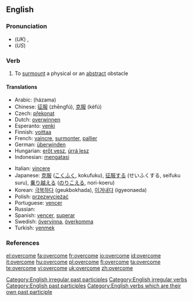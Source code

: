 ==English==

===Pronunciation===
* (''UK'') {{IPA|/ˌəʊvəˈkʌm/}}, {{SAMPA|/%ov@(r\)"kVm/}}
* (''US'') {{IPA|/oʊvəɻˈkəm/}}

===Verb===
{{en-verb|overcomes|overcoming|overcame|overcome}}

# To [[surmount]] a physical or an [[abstract]] obstacle

====Translations====
{{trans-top|to surmount a physical or an abstract obstacle}}
* Arabic: {{Arab|[[هزم]]}} (házama)
* Chinese: [[征服]] (zhēngfú), [[克服]] (kèfú)
* Czech: [[překonat]]
* Dutch: [[overwinnen]]
* Esperanto: [[venki]]
* Finnish: [[voittaa]]
* French: [[vaincre]], [[surmonter]], [[pallier]]
* German: [[überwinden]]
* Hungarian: [[erőt vesz]], [[úrrá lesz]]
* Indonesian: [[atas|mengatasi]]
{{trans-mid}}
* Italian: [[vincere]]
* Japanese: [[克服]] ([[こくふく]], kokufuku), [[征服]]する (せいふくする, seifuku suru), [[乗り越える]] ([[のりこえる]], nori-koeru)
* Korean: [[극복하다]] (geukbokhada), [[이겨내다]] (igyeonaeda)
* Polish: [[przezwyciężać]]
* Portuguese: [[vencer]]
* Russian: {{t|ru|преодолевать|tr=preodolevát’}}
* Spanish: [[vencer]], [[superar]]
* Swedish: [[övervinna]], [[överkomma]]
* Turkish: [[yenmek]]
{{trans-bottom}}

===References===
{{R:Century 1911}}
{{R:Webster 1913}}

[[Category:English irregular past participles]]
[[Category:English irregular verbs]]
[[Category:English past participles]]
[[Category:English verbs which are their own past participle]]

[[el:overcome]]
[[fa:overcome]]
[[fr:overcome]]
[[io:overcome]]
[[id:overcome]]
[[it:overcome]]
[[hu:overcome]]
[[pl:overcome]]
[[fi:overcome]]
[[ta:overcome]]
[[te:overcome]]
[[vi:overcome]]
[[uk:overcome]]
[[zh:overcome]]